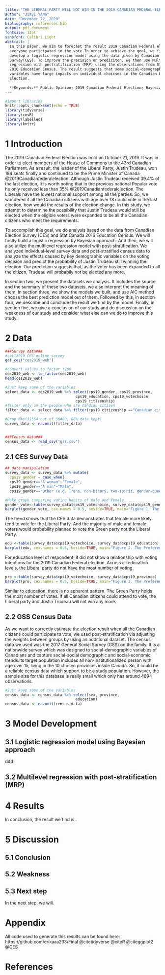 ```yaml
---
title: "THE LIBERAL PARTY WILL NOT WIN IN THE 2019 CANADIAN FEDERAL ELECTION ANYMORE IF EVERYONE HAD VOTED"
author: "Jiayi YANG"
date: "December 22, 2020"
bibliography: references.bib
output: pdf_document
fontsize: 12pt
sansfont: Calibri Light
abstract: |
  In this paper, we aim to forecast the result 2019 Canadian Federal election if 
  everyone participated in the vote.In order to achieve the goal, we firstly 
  develop a logistic regression model using the data given by Canadian Election 
  Survey(CES). To improve the precision on prediciton, we then use Multilevel 
  regression with postratification (MRP) using the observations from Stat Canada 
  2016 Education Census. The result suggests that some social-demographic 
  variables have large impacts on individual choicses in the Canadian Federal 
  Election.
  
  **Keywords:** Public Opinion; 2019 Canadian Federal Election; Bayesian Approach; Multilevel Regression with Poststratification
---
```

```r
#Import libraries
knitr::opts_chunk$set(echo = TRUE)
library(tidyverse)
library(cesR)
library(labelled)
library(knitr)
```
# 1 Introduction
The 2019 Canadian Federal Election was hold on October 21, 2019. It was in order to elect members of the House of Commons to the 43rd Canadian Parliament. As a result, the leader of the Liberal Party, Justin Trudeau, won 184 seats finally and continued to be the Prime Minister of Canada @2019Canadianfederalelection. Although Justin Trudeau received 39.4% of the last election, it is worth noting that in the previous national Popular vote he only received less than 35% @2019Canadianfederalelection. The Liberals have the lowest national support among all the parties. So, we wondered if all the Canadian citizens with age over 18 could vote in the last election, how would the results of the election change. In this study, we attempt to determine the possibility that Justin Trudeau would still be elected when the eligible voters were expanded to be all the Canadian citizens who meet the requirements.

To accomplish this goal, we do analysis based on the data from Canadian Election Survey (CES) and Stat Canada 2016 Education Census. We will firstly build a logistic regression by Bayesian approach. And then, we will also utilize the multilevel regression model with post-stratification. We analyzed individual-level survey data and post-stratified census data to analyze the effects caused by key demographic variables on the voting decision and predict the probability of Justin Trudeau still winning the election. Our prediction suggests that, as the voter has been expanded to all the citizen, Trudeau will probabily not be elected any more.

In section two, we present the datasets we analysis. It includes the source and the summary of these two datasets, we also interpret the meaning of them. In section three, we show the models we built, and use AIC method choose the best prediction model out of them. Followed by this, in section four, we describe and conclude the result we find by the model. Finally, in section five, we give a conclusion of our study and do discussion on the weakness of our study and consider what else can we do to improve this study. 


\pagebreak

# 2 Data
```r
###Survey data###
#call2019 CES online survey
get_ces("ces2019_web")

#convert values to factor type
ces2019_web <- to_factor(ces2019_web)
head(ces2019_web)

#Just keep some of the variables
select_data <- ces2019_web %>% select(cps19_gender, cps19_province, 
                                cps19_education, cps19_votechoice, 
                                cps19_citizenship)
#filter only on the people who are candian citizen
filter_data <- select_data %>% filter(cps19_citizenship =="Canadian citizen")

#Drop NAs(31564 out of 36480, 86% data kept)
survey_data <- na.omit(filter_data)


###Census data###
census_data <- read_csv("gss.csv")
```

## 2.1 CES Survey Data

```r
## data manipulation
survey_data <- survey_data %>% mutate(
  cps19_gender = case_when( 
  cps19_gender=="A woman"~"Female",
  cps19_gender=="A man"~"Male",
  cps19_gender=="Other (e.g. Trans, non-binary, two-spirit, gender-queer)"~"Others"))

#Make graph comparing voting habits of male and female
gender_vote<-table(survey_data$cps19_votechoice, survey_data$cps19_gender)
barplot(gender_vote, cex.names = 0.5, beside=TRUE, main="Figure 1. The Preference of Voting in 2019 By Gender", xlab= "Gender", col = c("#999999", "#E69F00", "#56B4E9", "#009E73", "#F0E442", "#0072B2", "#D55E00", "#CC79A7"))
```
The trend shows that the CES data demonstrates that female more likely tend to vote for the Liberal Party. And the majority of male and female voters would probability planned to vote the Green party not the Liberal Party.


```r
edu <-table(survey_data$cps19_votechoice, survey_data$cps19_education)
barplot(edu, cex.names = 0.5, beside=TRUE, main="Figure 2. The Preference of Voting in 2019 By Education", xlab= "Education", col = c("#999999", "#E69F00", "#56B4E9", "#009E73", "#F0E442", "#0072B2", "#D55E00", "#CC79A7"))
```
For education level of respondent, it did not show a relationship with voting intentions for the 2019 Canadian Federal election. Across all education levels, the Liberal party do not have the most number of voting.  

```r
pro <-table(survey_data$cps19_votechoice, survey_data$cps19_province)
barplot(pro, cex.names = 0.5, beside=TRUE, main="Figure 3. The Preference of Voting in 2019 By Province", xlab= "Province", col = c("#999999", "#E69F00", "#56B4E9", "#009E73", "#F0E442", "#0072B2", "#D55E00", "#CC79A7"))
```
Similar to education, there is no apparent pattern. The Green Party holds the most number of votes. If all Canadian citizens could attend to vote, the Liberal party and Justin Trudeau will not win any more.

## 2.2 GSS Census Data
As we want to correctly estimate the election result when all the Canadian citizens could participate to vote, we used post-stratification via adjusting the weights between groups by using an additional dataset.
The census data we used was the 2017 General Social Survey (GSS) on the family. It is a nationwide survey which was designed to social-demographic variables of Canadians and capture social-social demographic and social-economic trends.Its target population includes all non-institutionalized person with age over 15, living in the 10 chosen provinces inside Canada. So, it could be a reliable census data which support to be a study population. However, the sample size for this database is really small which only has around 4894 observations.
```r
#Just keep some of the variables
census_data <- census_data %>% select(sex, province, 
                                education)
census_data <- na.omit(census_data)
```


\pagebreak

# 3 Model Development
## 3.1 Logistic regression model using Bayesian approach
ddd

## 3.2 Multilevel regression with post-stratification (MRP)



\pagebreak

# 4 Results

In conclusion, the result we find is .

\pagebreak

# 5 Discussion
## 5.1 Conclusion


## 5.2 Weakness


## 5.3 Next step
In the next step, we will.

\pagebreak

# Appendix

All code used to generate this results can be found here: 
https://github.com/erikaaa233/Final
@citetidyverse
@citeR
@citeggplot2
@CES

# References
